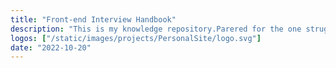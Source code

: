 ---
title: "Front-end Interview Handbook"
description: "This is my knowledge repository.Parered for the one strugging in the tech interview"
logos: ["/static/images/projects/PersonalSite/logo.svg"]
date: "2022-10-20"
---
